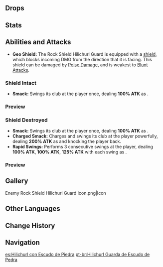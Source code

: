 {{Enemy Infobox
|image    = Enemy Rock Shield Hilichurl Guard.png
|type     = Common Enemies
|element  = Geo
|family   = Hilichurls
|group    = Hilichurl Guards
|ability1 = Shield
|ability2 = Directional Shield
}}
{{Description|The primitive wandering inhabitants of Teyvat's wildernesses.<br />Hardy hilichurls who have congregated in a region where Geo energies are abundant. Their impregnable shields have layers of rocky growths on them.|[[Archive]]}}
{{Enemy Intro}}

==Drops==
{{Drops|Hilichurls}}

==Stats==
{{Enemy Stats|hp_ratio=1|atk_ratio=1.8|hp_type=1}}

==Abilities and Attacks==
* '''Geo Shield:''' The Rock Shield Hilichurl Guard is equipped with a {{Geo}} [[shield]], which blocks incoming DMG from the direction that it is facing. This shield can be damaged by [[Poise Damage]], and is weakest to [[Blunt Attack]]s.

===Shield Intact===
*'''Smack:''' Swings its club at the player once, dealing '''100% ATK''' as {{Color|Physical DMG}}.

===Preview===
{{Preview
|size=185px
|file    = Rock Shield Hilichurl Guard Smack
|caption = Smack
}}

===Shield Destroyed===
*'''Smack:''' Swings its club at the player once, dealing '''100% ATK''' as {{Color|Physical DMG}}.
*'''Charged Smack:''' Charges and swings its club at the player powerfully, dealing '''200% ATK''' as {{Color|Physical DMG}} and knocking the player back.
*'''Rapid Swings:''' Performs 3 consecutive swings at the player, dealing '''100% ATK''', '''100% ATK''', '''125% ATK''' with each swing as {{Color|Physical DMG}}.

===Preview===
{{Preview
|size=185px
|file1    = Rock Shield Hilichurl Guard Smack Unshielded
|caption1 = Smack

|file2    = Rock Shield Hilichurl Guard Charged Smack
|caption2 = Charged Smack

|file3    = Rock Shield Hilichurl Guard Rapid Swings
|caption3 = Rapid Swings
}}

==Gallery==
<gallery hideaddbutton="true" captionalign="center">
Enemy Rock Shield Hilichurl Guard Icon.png|Icon
</gallery>

==Other Languages==
{{Other Languages
|en      = Rock Shield Hilichurl Guard
|zhs     = 岩盾丘丘人
|zhs_rm  = Yán Dùn Qiūqiū-rén
|zht     = 岩盾丘丘人
|zht_rm  = Yán Dùn Qiūqiū-rén
|zh_tl   = Geo Shield Hilichurl
|ja      = ヒルチャール・岩盾
|ja_rm   = Hiruchaaru - Iwatate{{Assumed}}
|ja_tl   = Hilichurl - Rock Shield
|ko      = 돌방패 츄츄
|ko_rm   = Dolbangpae Chyuchyu
|ko_tl   = Stone-shield Hilichurl
|es      = Hilichurl con Escudo de Piedra
|es_tl   = 
|fr      = Brutocollinus avec bouclier de pierre
|fr_tl   = Hilichurl with Stone Shield
|ru      = Хиличурл с каменным щитом
|ru_tl   = Hilichurl With a Rock Shield
|th      = Rock Shield Hilichurl Guard
|vi      = Hilichurl Khiên Đá
|vi_tl   = Rock Shield Hilichurl
|de      = Hilichurl mit Steinschild
|de_tl   = Hilichurl with a Rock Shield
|id      = Rock Shield Hilichurl Guard
|pt      = Hilichurl Guarda de Escudo de Pedra
|pt_tl   = 
}}

==Change History==
{{Change History|1.0}}

==Navigation==
{{Enemy Navbox|type=Common}}

[[es:Hilichurl con Escudo de Piedra]]
[[pt-br:Hilichurl Guarda de Escudo de Pedra]]